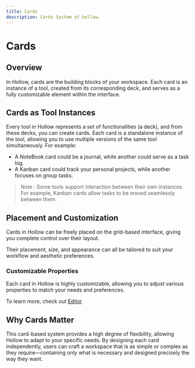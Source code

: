 ```yaml
---
title: Cards
description: Cards System of hollow.
---
```


# Cards

## Overview

In Hollow, cards are the building blocks of your workspace. Each card is an instance of a tool, created from its corresponding deck, and serves as a fully customizable element within the interface.

## Cards as Tool Instances

Every tool in Hollow represents a set of functionalities (a deck), and from these decks, you can create cards. Each card is a standalone instance of the tool, allowing you to use multiple versions of the same tool simultaneously. For example:

-   A NoteBook card could be a journal, while another could serve as a task log.
-   A Kanban card could track your personal projects, while another focuses on group tasks.

> Note : Some tools support interaction between their own instances. For example, Kanban cards allow tasks to be moved seamlessly between them.

## Placement and Customization

Cards in Hollow can be freely placed on the grid-based interface, giving you complete control over their layout.

Their placement, size, and appearance can all be tailored to suit your workflow and aesthetic preferences.

### Customizable Properties

Each card in Hollow is highly customizable, allowing you to adjust various properties to match your needs and preferences.

To learn more, check out [Editor](/editor)

## Why Cards Matter

This card-based system provides a high degree of flexibility, allowing Hollow to adapt to your specific needs. By designing each card independently, users can craft a workspace that is as simple or complex as they require—containing only what is necessary and designed precisely the way they want.
